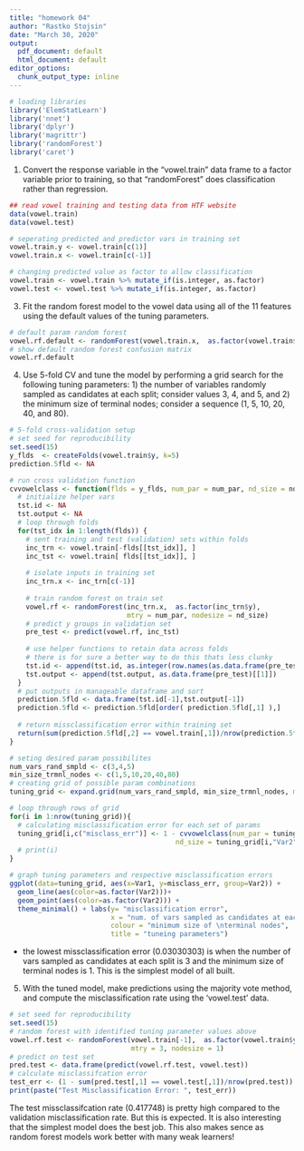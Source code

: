 ```yaml
---
title: "homework 04"
author: "Rastko Stojsin"
date: "March 30, 2020"
output:
  pdf_document: default
  html_document: default
editor_options:
  chunk_output_type: inline
---
```


```r
# loading libraries
library('ElemStatLearn')
library('nnet')
library('dplyr')
library('magrittr')
library('randomForest')
library('caret')
```

1. Convert the response variable in the “vowel.train” data frame to a factor variable prior to training, so that “randomForest” does classification rather than regression.
```r
## read vowel training and testing data from HTF website
data(vowel.train)
data(vowel.test)

# seperating predicted and predictor vars in training set
vowel.train.y <- vowel.train[c(1)]
vowel.train.x <- vowel.train[c(-1)]

# changing predicted value as factor to allow classification
vowel.train <- vowel.train %>% mutate_if(is.integer, as.factor)
vowel.test <- vowel.test %>% mutate_if(is.integer, as.factor)
```

3. Fit the random forest model to the vowel data using all of the 11 features using the default values of the tuning parameters.
```r
# default param random forest
vowel.rf.default <- randomForest(vowel.train.x,  as.factor(vowel.train$y))
# show default random forest confusion matrix
vowel.rf.default
```

4. Use 5-fold CV and tune the model by performing a grid search for the following tuning parameters: 1) the number of variables randomly sampled as candidates at each split; consider values 3, 4, and 5, and 2) the minimum size of terminal nodes; consider a sequence (1, 5, 10, 20, 40, and 80).
```r
# 5-fold cross-validation setup
# set seed for reproducibility
set.seed(15)
y_flds  <- createFolds(vowel.train$y, k=5)
prediction.5fld <- NA

# run cross validation function
cvvowelclass <- function(flds = y_flds, num_par = num_par, nd_size = nd_size) {
  # initialize helper vars
  tst.id <- NA
  tst.output <- NA
  # loop through folds
  for(tst_idx in 1:length(flds)) {
    # sent training and test (validation) sets within folds
    inc_trn <- vowel.train[-flds[[tst_idx]], ]
    inc_tst <- vowel.train[ flds[[tst_idx]], ]
    
    # isolate inputs in training set
    inc_trn.x <- inc_trn[c(-1)]
    
    # train random forest on train set
    vowel.rf <- randomForest(inc_trn.x,  as.factor(inc_trn$y), 
                             mtry = num_par, nodesize = nd_size)
    # predict y groups in validation set
    pre_test <- predict(vowel.rf, inc_tst)
    
    # use helper functions to retain data across folds
    # there is for sure a better way to do this thats less clunky 
    tst.id <- append(tst.id, as.integer(row.names(as.data.frame(pre_test))))
    tst.output <- append(tst.output, as.data.frame(pre_test)[[1]])
  }
  # put outputs in manageable dataframe and sort
  prediction.5fld <- data.frame(tst.id[-1],tst.output[-1])
  prediction.5fld <- prediction.5fld[order( prediction.5fld[,1] ),]
  
  # return missclassification error within training set
  return(sum(prediction.5fld[,2] == vowel.train[,1])/nrow(prediction.5fld))
}
```

```r
# seting desired param possibilites
num_vars_rand_smpld <- c(3,4,5)
min_size_trmnl_nodes <- c(1,5,10,20,40,80)
# creating grid of possible param combinations
tuning_grid <- expand.grid(num_vars_rand_smpld, min_size_trmnl_nodes, misclass_err = NA_real_)

# loop through rows of grid
for(i in 1:nrow(tuning_grid)){
  # calculating misclassification error for each set of params
  tuning_grid[i,c("misclass_err")] <- 1 - cvvowelclass(num_par = tuning_grid[i, "Var1"],
                                         nd_size = tuning_grid[i,"Var2"])
  # print(i)
}
```

```r
# graph tuning parameters and respective misclassification errors
ggplot(data=tuning_grid, aes(x=Var1, y=misclass_err, group=Var2)) +
  geom_line(aes(color=as.factor(Var2)))+
  geom_point(aes(color=as.factor(Var2))) + 
  theme_minimal() + labs(y= "misclassification error", 
                         x = "num. of vars sampled as candidates at each split", 
                         colour = "minimum size of \nterminal nodes", 
                         title = "tuneing parameters")
```
* the lowest missclassification error (0.03030303) is when the number of vars sampled as candidates at each split is 3 and the minimum size of terminal nodes is 1. This is the simplest model of all built.

5. With the tuned model, make predictions using the majority vote method, and compute the misclassification rate using the ‘vowel.test’ data.
```r
# set seed for reproducibility 
set.seed(15)
# random forest with identified tuning parameter values above
vowel.rf.test <- randomForest(vowel.train[-1],  as.factor(vowel.train$y),  
                              mtry = 3, nodesize = 1)
# predict on test set
pred.test <- data.frame(predict(vowel.rf.test, vowel.test))
# calculate misclassifcation error
test_err <- (1 - sum(pred.test[,1] == vowel.test[,1])/nrow(pred.test))
print(paste("Test Misclassification Error: ", test_err))
```

The test missclassifcation rate (0.417748) is pretty high compared to the validation misclassification rate. But this is expected. It is also interesting that the simplest model does the best job. This also makes sence as random forest models work better with many weak learners!
